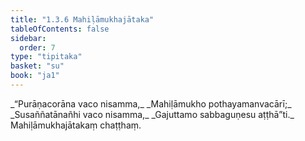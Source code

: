 ```yaml
---
title: "1.3.6 Mahiḷāmukhajātaka"
tableOfContents: false
sidebar:
  order: 7
type: "tipitaka"
basket: "su"
book: "ja1"
---
```



<DynamicBreadcrumb />

<Division number="26" book="ja1">

<Paragraph number="56" type="verses" book="ja1">
_“Purāṇacorāna vaco nisamma,_  
_Mahiḷāmukho pothayamanvacārī;_  
_Susaññatānañhi vaco nisamma,_  
_Gajuttamo sabbaguṇesu aṭṭhā”ti._  


</Paragraph>
</Division>

<Paragraph number="57" type="center" book="ja1">
Mahiḷāmukhajātakaṃ chaṭṭhaṃ.
</Paragraph>